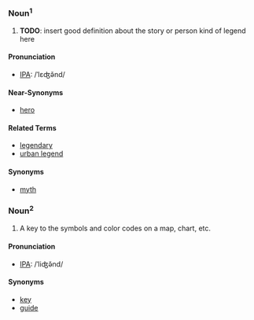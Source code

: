 === Noun<sup>1</sup> ===

#'''TODO''': insert good definition about the story or person kind of legend here

==== Pronunciation ====
*[[International Phonetic Alphabet|IPA]]: /ˈlɛʤə̆nd/

==== Near-Synonyms ====
*[[hero]]

====Related Terms====
*[[legendary]]
*[[urban legend]]

==== Synonyms ====
*[[myth]]

=== Noun<sup>2</sup> ===

#A key to the symbols and color codes on a map, chart, etc.

==== Pronunciation ====
*[[International Phonetic Alphabet|IPA]]: /ˈliʤə̆nd/

==== Synonyms ====
*[[key]]
*[[guide]]